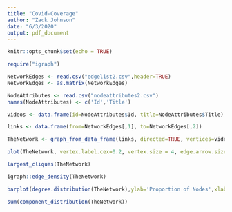 ```yaml
---
title: "Covid-Coverage"
author: "Zack Johnson"
date: "6/3/2020"
output: pdf_document
---
```


```r
knitr::opts_chunk$set(echo = TRUE)
```


``` r
require("igraph")
```

``` r
NetworkEdges <- read.csv("edgelist2.csv",header=TRUE)
NetworkEdges <- as.matrix(NetworkEdges)

NodeAttributes <- read.csv("nodeattributes2.csv")
names(NodeAttributes) <- c('Id','Title')

videos <- data.frame(id=NodeAttributes$Id, title=NodeAttributes$Title)

links <- data.frame(from=NetworkEdges[,1], to=NetworkEdges[,2])

TheNetwork <- graph_from_data_frame(links, directed=TRUE, vertices=videos)

plot(TheNetwork, vertex.label.cex=0.2, vertex.size = 4, edge.arrow.size=0.1)
```


```r
largest_cliques(TheNetwork)
```

``` r
igraph::edge_density(TheNetwork)
```

``` r
barplot(degree.distribution(TheNetwork),ylab='Proportion of Nodes',xlab='Degree (0 through 18)')
```


``` r
sum(component_distribution(TheNetwork))
```














































